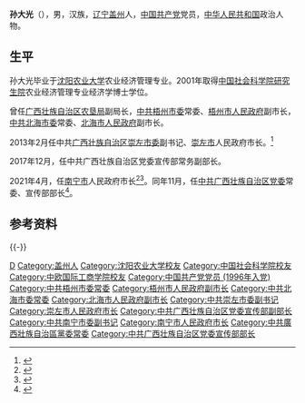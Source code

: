 {{Otheruses|other=名为孙大光的其他人物|孙大光}}

{{Infobox Ambassador
|name= 孙大光
|image=
|image_size=
|birth_date = {{birth year and age|1971|12}}
|birth_place = {{CHN}}[[辽宁|辽宁]][[盖州|盖州]]
|spouse = 
|children = 
|alma_mater= [[沈阳农业大学|沈阳农业大学]]
|ethnicity=[[汉族|汉族]]
|party = {{CPC}}
}}



'''孙大光'''（{{bd|1971年|12月||catIdx=Sun孙}}），男，汉族，[[辽宁|辽宁]][[盖州|盖州]]人，[[中国共产党|中国共产党]]党员，[[中华人民共和国|中华人民共和国]]政治人物。

== 生平 ==
孙大光毕业于[[沈阳农业大学|沈阳农业大学]]农业经济管理专业。2001年取得[[中国社会科学院研究生院|中国社会科学院研究生院]]农业经济管理专业经济学博士学位。

曾任[[广西壮族自治区农垦局|广西壮族自治区农垦局]]副局长，[[中共梧州市委|中共梧州市委]]常委、[[梧州市人民政府|梧州市人民政府]]副市长，[[中共北海市委|中共北海市委]]常委、[[北海市人民政府|北海市人民政府]]副市长。

2013年2月任中共[[广西壮族自治区|广西壮族自治区]][[中国共产党崇左市委员会|崇左市委]]副书记、[[崇左市|崇左市]]人民政府市长。<ref >{{cite web |url=http://district.ce.cn/newarea/sddy/201303/01/t20130301_24157795_1.shtml |language= |title=黄克当选崇左市人大主任 孙大光当选市长(简历) |publisher=中国经济网 |date=2013年3月1日 |accessdate= |archive-date=2016年4月2日 |archive-url=https://web.archive.org/web/20160402231125/http://district.ce.cn/newarea/sddy/201303/01/t20130301_24157795_1.shtml |dead-url=no }}</ref>

2017年12月，任中共广西壮族自治区党委宣传部常务副部长。

2021年4月，任[[南宁市|南宁市]]人民政府市长<ref>{{Cite web|title=孙大光任南宁市委副书记、市政府党组书记_中国经济网——国家经济门户|url=http://district.ce.cn/newarea/sddy/202103/29/t20210329_36419360.shtml|accessdate=2021-03-29|work=district.ce.cn|archive-date=2021-03-29|archive-url=https://web.archive.org/web/20210329044926/http://district.ce.cn/newarea/sddy/202103/29/t20210329_36419360.shtml|dead-url=no}}</ref><ref>{{Cite web|title=孙大光任南宁市代市长 周红波辞去市长职务(简历)_中国经济网——国家经济门户|url=http://district.ce.cn/newarea/sddy/202104/02/t20210402_36437901.shtml|accessdate=2021-04-02|work=district.ce.cn|archive-date=2022-05-07|archive-url=https://web.archive.org/web/20220507163946/http://district.ce.cn/newarea/sddy/202104/02/t20210402_36437901.shtml}}</ref>。同年11月，任[[中共广西壮族自治区党委|中共广西壮族自治区党委]]常委、宣传部部长<ref>{{cite web|url=http://www.gxnews.com.cn/staticpages/20211129/newgx61a4b3f1-20558240.shtml|title=中国共产党广西壮族自治区第十二届委员会书记、副书记、常委简历|accessdate=2021-11-29|date=2021-11-29|publisher=广西新闻网|archive-date=2021-11-29|archive-url=https://web.archive.org/web/20211129204906/http://www.gxnews.com.cn/staticpages/20211129/newgx61a4b3f1-20558240.shtml}}</ref>。

== 参考资料 ==
{{reflist}}

{{-}}
{{start box}}
{{s-ppo|cpc}}
{{s-before|[[范晓莉|范晓莉]]}}
{{s-title|[[中国共产党广西壮族自治区委员会|中国共产党广西壮族自治区委员会]]宣传部部长|2021年11月－}}
{{s-inc}}
{{s-gov|prc}}
{{s-before|[[周红波|周红波]]}}
{{s-title|[[南宁市人民政府|南宁市人民政府]]市长|2021年4月－2021年12月}} 
{{s-after|[[廖立勇|廖立勇]]}}
{{s-before|[[黄克|黄克]]}}
{{s-title|[[崇左市人民政府|崇左市人民政府]]市长|2013年2月－2018年1月}} 
{{s-after|[[何良军|何良军]]}}
{{end box}}
{{中华人民共和国南宁市正职领导人}}
{{广西壮族自治区领导人}}

{{Authority control}}
{{DEFAULTSORT:Sun孙}}
[[Category:孙姓|D]]
[[Category:盖州人|Category:盖州人]]
[[Category:沈阳农业大学校友|Category:沈阳农业大学校友]]
[[Category:中国社会科学院校友|Category:中国社会科学院校友]]
[[Category:中欧国际工商学院校友|Category:中欧国际工商学院校友]]
[[Category:中国共产党党员_(1996年入党)|Category:中国共产党党员 (1996年入党)]]
[[Category:中共梧州市委常委|Category:中共梧州市委常委]]
[[Category:梧州市人民政府副市长|Category:梧州市人民政府副市长]]
[[Category:中共北海市委常委|Category:中共北海市委常委]]
[[Category:北海市人民政府副市长|Category:北海市人民政府副市长]]
[[Category:中共崇左市委副书记|Category:中共崇左市委副书记]]
[[Category:崇左市人民政府市长|Category:崇左市人民政府市长]]
[[Category:中共广西壮族自治区党委宣传部副部长|Category:中共广西壮族自治区党委宣传部副部长]]
[[Category:中共南宁市委副书记|Category:中共南宁市委副书记]]
[[Category:南宁市人民政府市长|Category:南宁市人民政府市长]]
[[Category:中共廣西壯族自治區黨委常委|Category:中共廣西壯族自治區黨委常委]]
[[Category:中共广西壮族自治区党委宣传部部长|Category:中共广西壮族自治区党委宣传部部长]]
